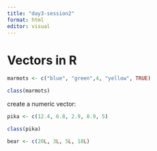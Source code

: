 ```yaml
---
title: "day3-session2"
format: html
editor: visual
---
```


# Vectors in R

```r
marmots <- c("blue", "green",4, "yellow", TRUE)

class(marmots)
```

create a numeric vector:

```r
pika <- c(12.4, 6.8, 2.9, 8.9, 5)

class(pika)
```

```r
bear <- c(20L, 3L, 5L, 18L)
```
